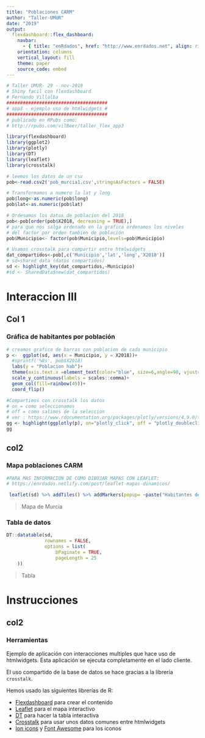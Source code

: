 ```yaml
---
title: "Poblaciones CARM"
author: "Taller-UMUR"
date: "2019"
output:
  flexdashboard::flex_dashboard:
    navbar:
      - { title: "enRdados", href: "http://www.enrdados.net", align: right }
    orientation: columns
    vertical_layout: fill
    theme: paper
    source_code: embed
---
```


```r
# Taller UMUR- 29 - nov-2019
# Shiny facil con flexdashboard
# Fernando Villalba
#####################################
# app3 - ejemplo uso de htmlwidgets #
#####################################
# publicado en RPubs como:
# http://rpubs.com/vilBeer/taller_flex_app3

library(flexdashboard)
library(ggplot2)
library(plotly)
library(DT)
library(leaflet)
library(crosstalk)

# leemos los datos de un csv
pob<-read.csv2('pob_murcia1.csv',stringsAsFactors = FALSE)

# Transformamos a numero la lat y long
pob$long<-as.numeric(pob$long)
pob$lat<-as.numeric(pob$lat)

# Ordenamos los datos de poblacion del 2018
pob<-pob[order(pob$X2018, decreasing = TRUE),]
# para que nos salga ordenado en la grafica ordenamos los niveles
# del factor por orden tambien de población
pob$Municipio<- factor(pob$Municipio,levels=pob$Municipio)

# Usamos crosstalk para compartir entre htmlwidgets
dat_compartidos<-pob[,c('Municipio','lat','long','X2018')]
# sd=shared data (datos compartidos)
sd <- highlight_key(dat_compartidos,~Municipio)
#sd <- SharedData$new(dat_compartidos)

```

# Interaccion III {data-icon="ion-stats-bars"}

## Col 1 {data-width=400}

### Gráfica de habitantes por población

```r
# creamos grafico de barras con poblacion de cada municipio
p <-  ggplot(sd, aes(x = Municipio, y = X2018))+
  #sprintf('%8s', pob$X2018)
  labs(y = "Poblacion hab")+
  theme(axis.text.x =element_text(color="blue", size=6,angle=90, vjust=.3))+
  scale_y_continuous(labels = scales::comma)+
  geom_col(fill=rainbow(45))+
  coord_flip() 

#Compartimos con crosstalk los datos
# on = como seleccionamos
# off = como salimos de la seleccion
# ver : https://www.rdocumentation.org/packages/plotly/versions/4.9.0/topics/highlight
gg <- highlight(ggplotly(p), on="plotly_click", off = "plotly_doubleclick")
gg

```

## col2 

### Mapa poblaciones CARM

```r
#PARA MAS INFORMACION DE COMO DIBUJAR MAPAS CON LEAFLET:
# https://enrdados.netlify.com/post/leaflet-mapas-dinamicos/

 leaflet(sd) %>% addTiles() %>% addMarkers(popup= ~paste("Habitantes de ", Municipio, X2018))
```
> Mapa de Murcia

### Tabla de datos

```r

DT::datatable(sd,
              rownames = FALSE,
              options = list(
                  bPaginate = TRUE,
                  pageLength = 25
    ))

```

> Tabla 

# Instrucciones {data-icon="fa-map"}

## col2

### Herramientas

Ejemplo de aplicación con interacciones multiples que hace uso de htmlwidgets.
Esta aplicación se ejecuta completamente en el lado cliente.

El uso compartido de la base de datos se hace gracias a la librería `crosstalk`.

Hemos usado las siguientes librerías de R:

* [Flexdashboard](https://rmarkdown.rstudio.com/flexdashboard/) para crear el contenido
* [Leaflet](https://rstudio.github.io/leaflet/) para el mapa interactivo
* [DT](https://rstudio.github.io/DT/) para hacer la tabla interactiva
* [Crosstalk](https://rstudio.github.io/crosstalk/) para usar unos datos comunes entre htmlwidgets
* [Ion icons](https://ionicons.com/) y [Font Awesome](https://fontawesome.com/) para los iconos

